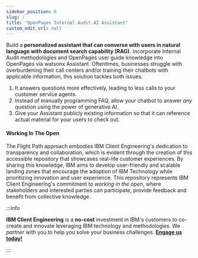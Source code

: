 ```yaml
---
sidebar_position: 0
slug: /
title: "OpenPages Internal Audit AI Assistant"
custom_edit_url: null
---
```


Build a **personalized assistant that can converse with users in natural language with document search capability (RAG).** Incorporate Internal Audit methodologies and OpenPages user guide knowledge into OpenPages via watsonx Assistant. Oftentimes, businesses struggle with overburdening their call centers and/or training their chatbots with applicable information, this solution tackles both issues.

1. It answers questions more effectively, leading to less calls to your customer service agents.
2. Instead of manually programming FAQ, allow your chatbot to answer _any_ question using the power of generative AI.
3. Give your Assistant publicly existing information so that it can reference actual material for your users to check out.

#### Working In The Open

The Flight Path approach embodies IBM Client Engineering's dedication to transparency and collaboration, which is evident through the creation of this accessible repository that showcases real-life customer experiences. By sharing this knowledge, IBM aims to develop user-friendly and scalable landing zones that encourage the adoption of IBM Technology while prioritizing innovation and user experience. This repository represents IBM Client Engineering's commitment to _working in the open_, where stakeholders and interested parties can participate, provide feedback and benefit from collective knowledge.

:::info

**IBM Client Engineering** is a **no-cost** investment in IBM's customers to co-create and innovate leveraging IBM technology and methodologies. We _partner_ with you to help you solve your business challenges. **[Engage us today!](https://www.ibm.com/client-engineering)**

:::
